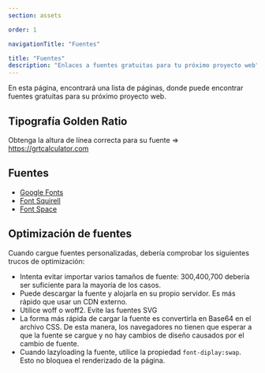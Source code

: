 ```yaml
---
section: assets

order: 1

navigationTitle: "Fuentes"

title: "Fuentes"
description: "Enlaces a fuentes gratuitas para tu próximo proyecto web"
---
```


En esta página, encontrará una lista de páginas, donde puede encontrar fuentes gratuitas para su próximo proyecto web.

## Tipografía Golden Ratio
Obtenga la altura de línea correcta para su fuente => https://grtcalculator.com

## Fuentes
- [Google Fonts](https://fonts.google.com)
- [Font Squirell](https://www.fontsquirrel.com)
- [Font Space](https://www.fontspace.com)

## Optimización de fuentes
Cuando cargue fuentes personalizadas, debería comprobar los siguientes trucos de optimización:
- Intenta evitar importar varios tamaños de fuente: 300,400,700 debería ser suficiente para la mayoría de los casos.
- Puede descargar la fuente y alojarla en su propio servidor. Es más rápido que usar un CDN externo.
- Utilice woff o woff2. Evite las fuentes SVG
- La forma más rápida de cargar la fuente es convertirla en Base64 en el archivo CSS. De esta manera, los navegadores no tienen que esperar a que la fuente se cargue y no hay cambios de diseño causados por el cambio de fuente.
- Cuando lazyloading la fuente, utilice la propiedad `font-diplay:swap`. Esto no bloquea el renderizado de la página.
